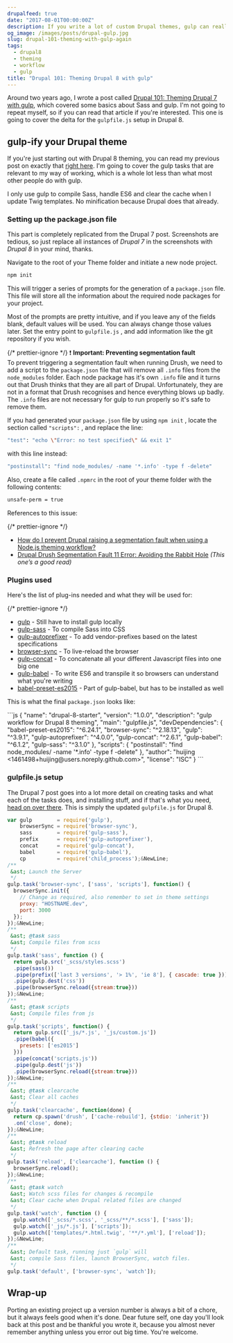 ```yaml
---
drupalfeed: true
date: "2017-08-01T00:00:00Z"
description: If you write a lot of custom Drupal themes, gulp can really help streamline your workflow. Every second saved counts.
og_image: /images/posts/drupal-gulp.jpg
slug: drupal-101-theming-with-gulp-again
tags:
  - drupal8
  - theming
  - workflow
  - gulp
title: "Drupal 101: Theming Drupal 8 with gulp"
---
```



Around two years ago, I wrote a post called [Drupal 101: Theming Drupal 7 with gulp](/blog/drupal-101-theming-with-gulp/), which covered some basics about Sass and gulp. I'm not going to repeat myself, so if you can read that article if you're interested. This one is going to cover the delta for the `gulpfile.js` setup in Drupal 8.

## gulp-ify your Drupal theme

If you're just starting out with Drupal 8 theming, you can read my previous post on exactly that [right here](/blog/drupal-101-d8-theming/). I'm going to cover the gulp tasks that are relevant to my way of working, which is a whole lot less than what most other people do with gulp.

I only use gulp to compile Sass, handle ES6 and clear the cache when I update Twig templates. No minification because Drupal does that already.

### Setting up the package.json file

This part is completely replicated from the Drupal 7 post. Screenshots are tedious, so just replace all instances of _Drupal 7_ in the screenshots with _Drupal 8_ in your mind, thanks.

<p class="no-margin">Navigate to the root of your Theme folder and initiate a new node project.</p>

```bash
npm init
```

This will trigger a series of prompts for the generation of a `package.json` file. This file will store all the information about the required node packages for your project.

<Img4w fileName="posts/drupal-gulp/npm-init" fileType="jpg" alt="npm init" />

Most of the prompts are pretty intuitive, and if you leave any of the fields blank, default values will be used. You can always change those values later. Set the entry point to `gulpfile.js` , and add information like the git repository if you wish.

<Img4w fileName="posts/drupal-gulp/package-json" fileType="jpg" alt="package.json file" />

{/* prettier-ignore */}
<span class="emoji" role="img" tabindex="0" aria-label="exclamation mark">&#x2757;</span> **Important: Preventing segmentation fault**  
To prevent triggering a segmentation fault when running Drush, we need to add a script to the `package.json` file that will remove all `.info` files from the `node_modules` folder. Each node package has it's own `.info` file and it turns out that Drush thinks that they are all part of Drupal. Unfortunately, they are not in a format that Drush recognises and hence everything blows up badly. The `.info` files are not necessary for gulp to run properly so it's safe to remove them.

<p class="no-margin">
  If you had generated your <code>package.json</code> file by using <code>npm init</code> , locate
  the section called <code>"scripts":</code> , and replace the line:
</p>

```bash
"test": "echo \"Error: no test specified\" && exit 1"
```

<p class="no-margin">with this line instead:</p>

```bash
"postinstall": "find node_modules/ -name '*.info' -type f -delete"
```

<p class="no-margin">
  Also, create a file called <code>.npmrc</code> in the root of your theme folder with the following
  contents:
</p>

```bash
unsafe-perm = true
```

<p class="no-margin">References to this issue:</p>
{/* prettier-ignore */}
<ul>
  <li class="no-margin"><a href="http://drupal.stackexchange.com/questions/126880/how-do-i-prevent-drupal-raising-a-segmentation-fault-when-using-a-node-js-themin">How do I prevent Drupal raising a segmentation fault when using a Node.js theming workflow?</a></li>
  <li><a href="http://dannyenglander.com/blog/drupal-drush-segmentation-fault-11-error-avoiding-rabbit-hole">Drupal Drush Segmentation Fault 11 Error: Avoiding the Rabbit Hole</a> <em>(This one’s a good read)</em></li>
</ul>

### Plugins used

<p class="no-margin">Here's the list of plug-ins needed and what they will be used for:</p>
{/* prettier-ignore */}
<ul>
  <li class="no-margin"><a href="https://www.npmjs.com/package/gulp">gulp</a> - Still have to install gulp locally</li>
  <li class="no-margin"><a href="https://www.npmjs.com/package/gulp-sass">gulp-sass</a> - To compile Sass into CSS</li>
  <li class="no-margin"><a href="https://www.npmjs.com/package/gulp-autoprefixer">gulp-autoprefixer</a> - To add vendor-prefixes based on the latest specifications</li>
  <li class="no-margin"><a href="https://www.npmjs.com/package/browser-sync">browser-sync</a> - To live-reload the browser</li>
  <li class="no-margin"><a href="https://www.npmjs.com/package/gulp-concat">gulp-concat</a> - To concatenate all your different Javascript files into one big one</li>
  <li class="no-margin"><a href="https://www.npmjs.com/package/gulp-babel">gulp-babel</a> - To write ES6 and transpile it so browsers can understand what you're writing</li>
  <li><a href="https://www.npmjs.com/package/babel-preset-es2015">babel-preset-es2015</a> - Part of gulp-babel, but has to be installed as well</li>
</ul>

<p class="no-margin">This is what the final <code>package.json</code> looks like:</p>
```js
{
  "name": "drupal-8-starter",
  "version": "1.0.0",
  "description": "gulp workflow for Drupal 8 theming",
  "main": "gulpfile.js",
  "devDependencies": {
    "babel-preset-es2015": "^6.24.1",
    "browser-sync": "^2.18.13",
    "gulp": "^3.9.1",
    "gulp-autoprefixer": "^4.0.0",
    "gulp-concat": "^2.6.1",
    "gulp-babel": "^6.1.2",
    "gulp-sass": "^3.1.0"
  },
  "scripts": {
    "postinstall": "find node_modules/ -name '*.info' -type f -delete"
  },
  "author": "huijing <1461498+huijing@users.noreply.github.com>",
  "license": "ISC"
}
```

### gulpfile.js setup

The Drupal 7 post goes into a lot more detail on creating tasks and what each of the tasks does, and installing stuff, and if that's what you need, [head on over there](/blog/drupal-101-theming-with-gulp/). This is simply the updated `gulpfile.js` for Drupal 8.

```js
var gulp        = require('gulp'),
    browserSync = require('browser-sync'),
    sass        = require('gulp-sass'),
    prefix      = require('gulp-autoprefixer'),
    concat      = require('gulp-concat'),
    babel       = require('gulp-babel'),
    cp          = require('child_process');&NewLine;
/**
 &ast; Launch the Server
 */
gulp.task('browser-sync', ['sass', 'scripts'], function() {
  browserSync.init({
    // Change as required, also remember to set in theme settings
    proxy: "HOSTNAME.dev",
    port: 3000
  });
});&NewLine;
/**
 &ast; @task sass
 &ast; Compile files from scss
 */
gulp.task('sass', function () {
  return gulp.src('_scss/styles.scss')
  .pipe(sass())
  .pipe(prefix(['last 3 versions', '> 1%', 'ie 8'], { cascade: true }))
  .pipe(gulp.dest('css'))
  .pipe(browserSync.reload({stream:true}))
});&NewLine;
/**
 &ast; @task scripts
 &ast; Compile files from js
 */
gulp.task('scripts', function() {
  return gulp.src(['_js/*.js', '_js/custom.js'])
  .pipe(babel({
    presets: ['es2015']
  }))
  .pipe(concat('scripts.js'))
  .pipe(gulp.dest('js'))
  .pipe(browserSync.reload({stream:true}))
});&NewLine;
/**
 &ast; @task clearcache
 &ast; Clear all caches
 */
gulp.task('clearcache', function(done) {
  return cp.spawn('drush', ['cache-rebuild'], {stdio: 'inherit'})
  .on('close', done);
});&NewLine;
/**
 &ast; @task reload
 &ast; Refresh the page after clearing cache
 */
gulp.task('reload', ['clearcache'], function () {
  browserSync.reload();
});&NewLine;
/**
 &ast; @task watch
 &ast; Watch scss files for changes & recompile
 &ast; Clear cache when Drupal related files are changed
 */
gulp.task('watch', function () {
  gulp.watch(['_scss/*.scss', '_scss/**/*.scss'], ['sass']);
  gulp.watch(['_js/*.js'], ['scripts']);
  gulp.watch(['templates/*.html.twig', '**/*.yml'], ['reload']);
});&NewLine;
/**
 &ast; Default task, running just `gulp` will
 &ast; compile Sass files, launch BrowserSync, watch files.
 */
gulp.task('default', ['browser-sync', 'watch']);
```

## Wrap-up

Porting an existing project up a version number is always a bit of a chore, but it always feels good when it's done. Dear future self, one day you'll look back at this post and be thankful you wrote it, because you almost never remember anything unless you error out big time. You're welcome.
